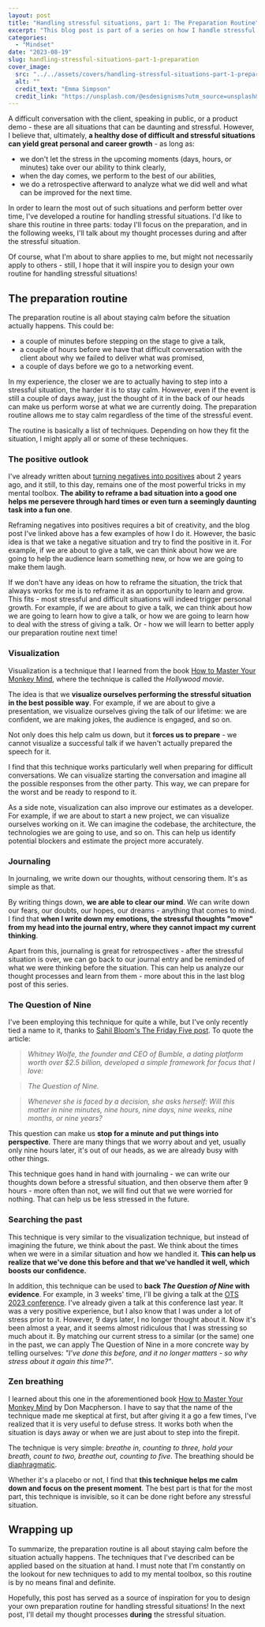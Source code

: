 ```yaml
---
layout: post
title: "Handling stressful situations, part 1: The Preparation Routine"
excerpt: "This blog post is part of a series on how I handle stressful and difficult situations to stay calm and collected, perform to the best of my abilities, and grow from the experience. In this post, I'll talk about my preparation routine, which takes place before a stressful event - whether it's minutes, hours, or days away."
categories:
  - "Mindset"
date: "2023-08-19"
slug: handling-stressful-situations-part-1-preparation
cover_image:
  src: "../../assets/covers/handling-stressful-situations-part-1-preparation-cover.jpg"
  alt: ""
  credit_text: "Emma Simpson"
  credit_link: "https://unsplash.com/@esdesignisms?utm_source=unsplash&utm_medium=referral&utm_content=creditCopyText"
---
```


A difficult conversation with the client, speaking in public, or a product demo - these are all situations that can be daunting and stressful. However, I believe that, ultimately, **a healthy dose of difficult and stressful situations can yield great personal and career growth** - as long as:

- we don't let the stress in the upcoming moments (days, hours, or minutes) take over our ability to think clearly,
- when the day comes, we perform to the best of our abilities,
- we do a retrospective afterward to analyze what we did well and what can be improved for the next time.

In order to learn the most out of such situations and perform better over time, I've developed a routine for handling stressful situations. I'd like to share this routine in three parts: today I'll focus on the preparation, and in the following weeks, I'll talk about my thought processes during and after the stressful situation.

Of course, what I'm about to share applies to me, but might not necessarily apply to others - still, I hope that it will inspire you to design your own routine for handling stressful situations!

## The preparation routine

The preparation routine is all about staying calm before the situation actually happens. This could be:

- a couple of minutes before stepping on the stage to give a talk,
- a couple of hours before we have that difficult conversation with the client about why we failed to deliver what was promised,
- a couple of days before we go to a networking event.

In my experience, the closer we are to actually having to step into a stressful situation, the harder it is to stay calm. However, even if the event is still a couple of days away, just the thought of it in the back of our heads can make us perform worse at what we are currently doing. The preparation routine allows me to stay calm regardless of the time of the stressful event.

The routine is basically a list of techniques. Depending on how they fit the situation, I might apply all or some of these techniques.

### The positive outlook

I've already written about [turning negatives into positives](/blog/keeping-a-positive-outlook) about 2 years ago, and it still, to this day, remains one of the most powerful tricks in my mental toolbox. **The ability to reframe a bad situation into a good one helps me persevere through hard times or even turn a seemingly daunting task into a fun one**.

Reframing negatives into positives requires a bit of creativity, and the blog post I've linked above has a few examples of how I do it. However, the basic idea is that we take a negative situation and try to find the positive in it. For example, if we are about to give a talk, we can think about how we are going to help the audience learn something new, or how we are going to make them laugh.

If we don't have any ideas on how to reframe the situation, the trick that always works for me is to reframe it as an opportunity to learn and grow. This fits - most stressful and difficult situations will indeed trigger personal growth. For example, if we are about to give a talk, we can think about how we are going to learn how to give a talk, or how we are going to learn how to deal with the stress of giving a talk. Or - how we will learn to better apply our preparation routine next time!

### Visualization

Visualization is a technique that I learned from the book [How to Master Your Monkey Mind](https://www.amazon.com/How-Master-Your-Monkey-Mind/dp/1787633578), where the technique is called the _Hollywood movie_.

The idea is that we **visualize ourselves performing the stressful situation in the best possible way**. For example, if we are about to give a presentation, we visualize ourselves giving the talk of our lifetime: we are confident, we are making jokes, the audience is engaged, and so on.

Not only does this help calm us down, but it **forces us to prepare** - we cannot visualize a successful talk if we haven't actually prepared the speech for it.

I find that this technique works particularly well when preparing for difficult conversations. We can visualize starting the conversation and imagine all the possible responses from the other party. This way, we can prepare for the worst and be ready to respond to it.

As a side note, visualization can also improve our estimates as a developer. For example, if we are about to start a new project, we can visualize ourselves working on it. We can imagine the codebase, the architecture, the technologies we are going to use, and so on. This can help us identify potential blockers and estimate the project more accurately.

### Journaling

In journaling, we write down our thoughts, without censoring them. It's as simple as that.

By writing things down, **we are able to clear our mind**. We can write down our fears, our doubts, our hopes, our dreams - anything that comes to mind. I find that **when I write down my emotions, the stressful thoughts "move" from my head into the journal entry, where they cannot impact my current thinking**.

Apart from this, journaling is great for retrospectives - after the stressful situation is over, we can go back to our journal entry and be reminded of what we were thinking before the situation. This can help us analyze our thought processes and learn from them - more about this in the last blog post of this series.

### The Question of Nine

I've been employing this technique for quite a while, but I've only recently tied a name to it, thanks to [Sahil Bloom's The Friday Five post](https://www.sahilbloom.com/newsletter/return-on-hassle-the-question-of-nine-more). To quote the article:

> _Whitney Wolfe, the founder and CEO of Bumble, a dating platform worth over $2.5 billion, developed a simple framework for focus that I love:_

> _The Question of Nine._

> _Whenever she is faced by a decision, she asks herself: Will this matter in nine minutes, nine hours, nine days, nine weeks, nine months, or nine years?_

This question can make us **stop for a minute and put things into perspective**. There are many things that we worry about and yet, usually only nine hours later, it's out of our heads, as we are already busy with other things.

This technique goes hand in hand with journaling - we can write our thoughts down before a stressful situation, and then observe them after 9 hours - more often than not, we will find out that we were worried for nothing. That can help us be less stressed in the future.

### Searching the past

This technique is very similar to the visualization technique, but instead of imagining the future, we think about the past. We think about the times when we were in a similar situation and how we handled it. **This can help us realize that we've done this before and that we've handled it well, which boosts our confidence.**

In addition, this technique can be used to **back _The Question of Nine_ with evidence**. For example, in 3 weeks' time, I'll be giving a talk at the [OTS 2023 conference](https://www.ots.si/). I've already given a talk at this conference last year. It was a very positive experience, but I also know that I was under a lot of stress prior to it. However, 9 days later, I no longer thought about it. Now it's been almost a year, and it seems almost ridiculous that I was stressing so much about it. By matching our current stress to a similar (or the same) one in the past, we can apply The Question of Nine in a more concrete way by telling ourselves: _"I've done this before, and it no longer matters - so why stress about it again this time?"_.

### Zen breathing

I learned about this one in the aforementioned book [How to Master Your Monkey Mind](https://www.amazon.com/How-Master-Your-Monkey-Mind/dp/1787633578) by Don Macpherson. I have to say that the name of the technique made me skeptical at first, but after giving it a go a few times, I've realized that it is very useful to defuse stress. It works both when the situation is days away or when we are just about to step into the firepit.

The technique is very simple: _breathe in, counting to three, hold your breath, count to two, breathe out, counting to five_. The breathing should be [diaphragmatic](https://my.clevelandclinic.org/health/articles/9445-diaphragmatic-breathing).

Whether it's a placebo or not, I find that **this technique helps me calm down and focus on the present moment**. The best part is that for the most part, this technique is invisible, so it can be done right before any stressful situation.

## Wrapping up

To summarize, the preparation routine is all about staying calm before the situation actually happens. The techniques that I've described can be applied based on the situation at hand. I must note that I'm constantly on the lookout for new techniques to add to my mental toolbox, so this routine is by no means final and definite.

Hopefully, this post has served as a source of inspiration for you to design your own preparation routine for handling stressful situations! In the next post, I'll detail my thought processes **during** the stressful situation.
